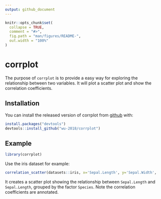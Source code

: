 ```yaml
---
output: github_document
---
```


<!-- README.md is generated from README.Rmd. Please edit that file -->

```r
knitr::opts_chunk$set(
  collapse = TRUE,
  comment = "#>",
  fig.path = "man/figures/README-",
  out.width = "100%"
)
```

# corrplot

<!-- badges: start -->
<!-- badges: end -->

The purpose of `corrplot` is to provide a easy way for exploring the relationship between two variables. It will plot a scatter plot and show the correlation coefficients.

## Installation

You can install the released version of corrplot from [github](https://github.com/wu-2018/corrplot) with:

``` r
install.packages("devtools")
devtools::install_github("wu-2018/corrplot")
```

## Example

```r
library(corrplot)
```

Use the iris dataset for example:

```r
correlation_scatter(datasets::iris, x='Sepal.Length', y='Sepal.Width', group='Species', cor_method = "pearson")
```

It creates a scatter plot showing the relationship between `Sepal.Length` and `Sepal.Length`, grouped by the factor `Species`. Note the correlation coefficients are annotated.  



